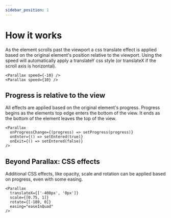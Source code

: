 ```yaml
---
sidebar_position: 1
---
```



# How it works

As the element scrolls past the viewport a css translate effect is applied based on the original element's position relative to the viewport. Using the speed will automatically apply a translateY css style (or translateX if the scroll axis is horizontal).

```tsx
<Parallax speed={-10} />
<Parallax speed={10} />
```

<HowItWorks />

## Progress is relative to the view

All effects are applied based on the original element's progress. Progress begins as the elements top edge enters the bottom of the view. It ends as the bottom of the element leaves the top of the view.

```tsx
<Parallax
  onProgressChange={(progress) => setProgress(progress)}
  onEnter={() => setEntered(true)}
  onExit={() => setEntered(false)}
/>
```

<ElementProgress />

## Beyond Parallax: CSS effects

Additional CSS effects, like opacity, scale and rotation can be applied based on progress, even with some easing.

```tsx
<Parallax
  translateX={['-400px', '0px']}
  scale={[0.75, 1]}
  rotate={[-180, 0]}
  easing="easeInQuad"
/>
```

<BeyondCSSEffects />
